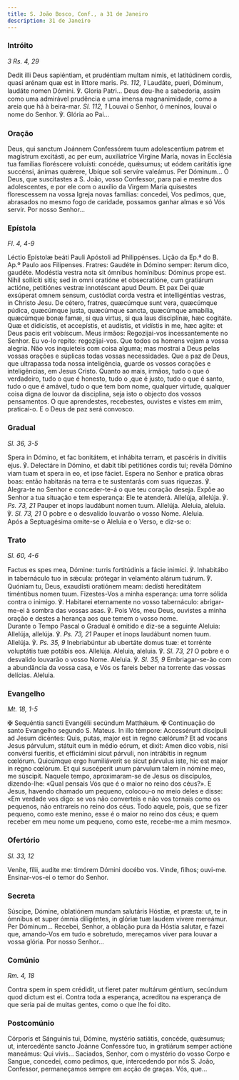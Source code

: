 ```yaml
---
title: S. João Bosco, Conf., a 31 de Janeiro
description: 31 de Janeiro
---
```


### Intróito

<em>3 Rs. 4, 29</em>

<div class="side-by-side not-content">
  <span>
    Dedit illi Deus sapiéntiam, et prudéntiam multam nimis, et latitúdinem
    cordis, quasi arénam quæ est in líttore maris. <em>Ps. 112, 1</em> Laudáte,
    pueri, Dóminum, laudáte nomen Dómini. ℣. Gloria Patri...
  </span>
  <span>
    Deus deu-lhe a sabedoria, assim como uma admirável prudência e uma imensa
    magnanimidade, como a areia que há à beira-mar. <em>Sl. 112, 1</em> Louvai o
    Senhor, ó meninos, louvai o nome do Senhor. ℣. Glória ao Pai...
  </span>
</div>

### Oração

<div class="side-by-side not-content">
  <span>
    Deus, qui sanctum Joánnem Confessórem tuum adolescentium patrem et magístrum
    excitásti, ac per eum, auxiliatríce Vírgine María, novas in Ecclésia tua
    famílias floréscere voluísti: concéde, quǽsumus; ut eódem caritátis igne
    succénsi, ánimas quǽrere, Ubíque soli servíre valeámus. Per Dóminum...
  </span>
  <span>
    Ó Deus, que suscitastes a S. João, vosso Confessor, para pai e mestre dos
    adolescentes, e por ele com o auxílio da Virgem Maria quisestes florescessem
    na vossa Igreja novas famílias: concedei, Vos pedimos, que, abrasados no
    mesmo fogo de caridade, possamos ganhar almas e só Vós servir. Por nosso
    Senhor...
  </span>
</div>

### Epístola

<em>Fl. 4, 4-9 </em>

<div class="side-by-side not-content">
  <span>Léctio Epístolæ beáti Pauli Apóstoli ad Philippénses.</span>
  <span>Lição da Ep.ª do B. Ap.º Paulo aos Filipenses.</span>
  <span>
    Fratres: Gaudéte in Dómino semper: íterum dico, gaudéte. Modéstia vestra
    nota sit ómnibus homínibus: Dóminus prope est. Nihil sollíciti sitis; sed in
    omni oratióne et obsecratióne, cum gratiárum actióne, petitiónes vestræ
    innotéscant apud Deum. Et pax Dei quæ exsúperat omnem sensum, custódiat
    corda vestra et intelligéntias vestras, in Christo Jesu. De cétero, fratres,
    quæcúmque sunt vera, quæcúmque púdica, quæcúmque justa, quæcúmque sancta,
    quæcúmque amabília, quæcúmque bonæ famæ, si qua virtus, si qua laus
    disciplínæ, hæc cogitáte. Quæ et didicístis, et accepístis, et audístis, et
    vidístis in me, hæc agite: et Deus pacis erit vobíscum.
  </span>
  <span>
    Meus irmãos: Regozijai-vos incessantemente no Senhor. Eu vo-lo repito:
    regozijai-vos. Que todos os homens vejam a vossa alegria. Não vos inquieteis
    com coisa alguma; mas mostrai a Deus pelas vossas orações e súplicas todas
    vossas necessidades. Que a paz de Deus, que ultrapassa toda nossa
    inteligência, guarde os vossos corações e inteligências, em Jesus Cristo.
    Quanto ao mais, irmãos, tudo o que ó verdadeiro, tudo o que é honesto, tudo
    o ,que é justo, tudo o que é santo, tudo o que é amável, tudo o que tem bom
    nome, qualquer virtude, qualquer coisa digna de louvor da disciplina, seja
    isto o objecto dos vossos pensamentos. O que aprendestes, recebestes,
    ouvistes e vistes em mim, praticai-o. E o Deus de paz será convosco.
  </span>
</div>

### Gradual

<em>Sl. 36, 3-5</em>

<div class="side-by-side not-content">
  <span>
    Spera in Dómino, et fac bonitátem, et inhábita terram, et pascéris in
    divítiis ejus. ℣. Delectáre in Dómino, et dabit tibi petitiónes cordis tui;
    revéla Dómino viam tuam et spera in eo, et ipse fáciet.
  </span>
  <span>
    Espera no Senhor e pratica obras boas: então habitarás na terra e te
    sustentarás com suas riquezas. ℣. Alegra-te no Senhor e conceder-te-á o que
    teu coração deseja. Expõe ao Senhor a tua situação e tem esperança: Ele te
    atenderá.
  </span>
  <span>
    Allelúja, allelúja. ℣. <em>Ps. 73, 21</em> Pauper et inops laudábunt nomen
    tuum. Allelúja.
  </span>
  <span>
    Aleluia, aleluia. ℣. <em>Sl. 73, 21</em> O pobre e o desvalido louvarão o
    vosso Nome. Aleluia.
  </span>
</div>

<aside>Após a Septuagésima omite-se o Aleluia e o Verso, e diz-se o:</aside>

### Trato

<em>Sl. 60, 4-6</em>

<div class="side-by-side not-content">
  <span>
    Factus es spes mea, Dómine: turris fortitúdinis a fácie inimíci. ℣.
    Inhabitábo in tabernáculo tuo in sǽcula: prótegar in velaménto alárum
    tuárum. ℣. Quóniam tu, Deus, exaudísti oratiónem meam: dedísti hereditátem
    timéntibus nomen tuum.
  </span>
  <span>
    Fizestes-Vos a minha esperança: uma torre sólida contra o inimigo. ℣.
    Habitarei eternamente no vosso tabernáculo: abrigar-me-ei à sombra das
    vossas asas. ℣. Pois Vós, meu Deus, ouvistes a minha oração e destes a
    herança aos que temem o vosso nome.
  </span>
</div>

<aside>
  Durante o Tempo Pascal o Gradual é omitido e diz-se a seguinte Aleluia:
</aside>

<div class="side-by-side not-content">
  <span>
    Allelúja, allelúja. ℣. <em>Ps. 73, 21</em> Pauper et inops laudábunt nomen
    tuum. Allelúja. ℣. <em>Ps. 35, 9</em> Inebriabúntur ab ubertáte domus tuæ:
    et torrénte voluptátis tuæ potábis eos. Allelúja.
  </span>
  <span>
    Aleluia, aleluia. ℣. <em>Sl. 73, 21</em> O pobre e o desvalido louvarão o
    vosso Nome. Aleluia. ℣. <em>Sl. 35, 9</em> Embriagar-se-ão com a abundância
    da vossa casa, e Vós os fareis beber na torrente das vossas delícias.
    Aleluia.
  </span>
</div>

### Evangelho

<em>Mt. 18, 1-5</em>

<div class="side-by-side not-content">
  <span>
    <span class="cross text-red-500">✠</span> Sequéntia sancti Evangélii
    secúndum Matthǽum.
  </span>
  <span>
    <span class="cross text-red-500">✠</span> Continuação do santo Evangelho
    segundo S. Mateus.
  </span>
  <span>
    In illo témpore: Accessérunt discípuli ad Jesum dicéntes: Quis, putas, major
    est in regno cælórum? Et ad vocans Jesus párvulum, státuit eum in médio
    eórum, et dixit: Amen dico vobis, nisi convérsi fueritis, et efficiámini
    sicut párvuli, non intrábitis in regnum cœlórum. Quicúmque ergo humiliáverit
    se sicut párvulus iste, hic est major in regno cœlórum. Et qui suscéperit
    unum párvulum talem in nómine meo, me súscipit.
  </span>
  <span>
    Naquele tempo, aproximaram-se de Jesus os discípulos, dizendo-lhe: «Qual
    pensais Vós que é o maior no reino dos céus?». E Jesus, havendo chamado um
    pequeno, colocou-o no meio deles e disse: «Em verdade vos digo: se vos não
    converteis e não vos tornais como os pequenos, não entrareis no reino dos
    céus. Todo aquele, pois, que se fizer pequeno, como este menino, esse é o
    maior no reino dos céus; e quem receber em meu nome um pequeno, como este,
    recebe-me a mim mesmo».
  </span>
</div>

### Ofertório

<em>Sl. 33, 12</em>

<div class="side-by-side not-content">
  <span>Veníte, fílii, audíte me: timórem Dómini docébo vos.</span>
  <span>Vinde, filhos; ouvi-me. Ensinar-vos-ei o temor do Senhor.</span>
</div>

### Secreta

<div class="side-by-side not-content">
  <span>
    Súscipe, Dómine, oblatiónem mundam salutáris Hóstiæ, et præsta: ut, te in
    ómnibus et super ómnia diligéntes, in glóriæ tuæ laudem vívere mereámur. Per
    Dóminum...
  </span>
  <span>
    Recebei, Senhor, a oblação pura da Hóstia salutar, e fazei que, amando-Vos
    em tudo e sobretudo, mereçamos viver para louvar a vossa glória. Por nosso
    Senhor...
  </span>
</div>

### Comúnio

<em>Rm. 4, 18</em>

<div class="side-by-side not-content">
  <span>
    Contra spem in spem crédidit, ut fíeret pater multárum géntium, secúndum
    quod dictum est ei.
  </span>
  <span>
    Contra toda a esperança, acreditou na esperança de que seria pai de muitas
    gentes, como o que lhe foi dito.
  </span>
</div>

### Postcomúnio

<div class="side-by-side not-content">
  <span>
    Córporis et Sánguinis tui, Dómine, mystério satiátis, concéde, quǽsumus; ut,
    intercedénte sancto Joánne Confessóre tuo, in gratiárum semper actióne
    maneámus: Qui vivis...
  </span>
  <span>
    Saciados, Senhor, com o mystério do vosso Corpo e Sangue, concedei, como
    pedimos, que, intercedendo por nós S. João, Confessor, permaneçamos sempre
    em acção de graças. Vós, que...
  </span>
</div>
